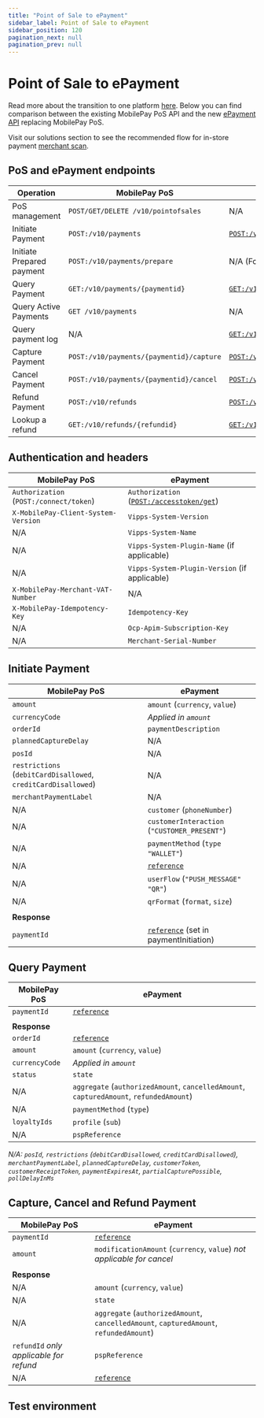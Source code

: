 ```yaml
---
title: "Point of Sale to ePayment"
sidebar_label: Point of Sale to ePayment
sidebar_position: 120
pagination_next: null
pagination_prev: null
---
```



# Point of Sale to ePayment

Read more about the transition to one platform [here](https://developer.mobilepay.dk/docs/pos/transition-to-one-platform). Below you can find comparison between the existing MobilePay PoS API and the new [ePayment API](/docs/APIs/epayment-api) replacing MobilePay PoS. 

Visit our solutions section to see the recommended flow for in-store payment [merchant scan](/docs/vipps-solutions/in-store/).

## PoS and ePayment endpoints

| Operation                 | MobilePay PoS                            | ePayment                                    |
|---------------------------|------------------------------------------|---------------------------------------------|
| PoS management            | `POST/GET/DELETE /v10/pointofsales`      | N/A                                         |
| Initiate Payment          | `POST:/v10/payments`                     | [`POST:/v1/payments`](https://developer.vippsmobilepay.com/api/epayment#tag/CreatePayment/operation/createPayment)                         |
| Initiate Prepared payment | `POST:/v10/payments/prepare`             | N/A (For loyalty, see [solutions](https://developer.vippsmobilepay.com/docs/vipps-solutions/loyalty-in-pos))     |
| Query Payment             | `GET:/v10/payments/{paymentid}`          | [`GET:/v1/payments/{reference}`](https://developer.vippsmobilepay.com/api/epayment#tag/QueryPayments/operation/getPayment)              |
| Query Active Payments     | `GET /v10/payments`                      | N/A                                         |
| Query payment log         | N/A                                      | [`GET:/v1/payments/{reference}/events`](https://developer.vippsmobilepay.com/api/epayment#tag/QueryPayments/operation/getPaymentEventLog)       |
| Capture Payment           | `POST:/v10/payments/{paymentid}/capture` | [`POST:/v1/payments/{reference}/capture`](https://developer.vippsmobilepay.com/api/epayment#tag/AdjustPayments/operation/capturePayment)     |
| Cancel Payment            | `POST:/v10/payments/{paymentid}/cancel`  | [`POST:/v1/payments/{reference}/cancel`](https://developer.vippsmobilepay.com/api/epayment#tag/AdjustPayments/operation/cancelPayment)      |
| Refund Payment            | `POST:/v10/refunds`                       | [`POST:/v1/payments/{reference}/refund`](https://developer.vippsmobilepay.com/api/epayment#tag/AdjustPayments/operation/refundPayment)      |
| Lookup a refund           | `GET:/v10/refunds/{refundid}`            | [`GET:/v1/payments/{reference}`](https://developer.vippsmobilepay.com/api/epayment#tag/QueryPayments/operation/getPayment)              |

## Authentication and headers

| MobilePay PoS                           | ePayment                                        |
|-----------------------------------------|-------------------------------------------------|
| `Authorization` (`POST:/connect/token`) | `Authorization` ([`POST:/accesstoken/get`](https://developer.vippsmobilepay.com/api/access-token#tag/Authorization-Service/operation/fetchAuthorizationTokenUsingPost))       |
| `X-MobilePay-Client-System-Version`     | `Vipps-System-Version`                          |
| N/A                                     | `Vipps-System-Name`                             |
| N/A                                     | `Vipps-System-Plugin-Name` (if applicable)      |
| N/A                                     | `Vipps-System-Plugin-Version` (if applicable)   |
| `X-MobilePay-Merchant-VAT-Number`       | N/A                                             |
| `X-MobilePay-Idempotency-Key`           | `Idempotency-Key`                               |
| N/A                                     | `Ocp-Apim-Subscription-Key`                     |
| N/A                                     | `Merchant-Serial-Number`                        |

## Initiate Payment

| MobilePay PoS                                                  | ePayment                                       |
|----------------------------------------------------------------|------------------------------------------------|
| `amount`                                                       | `amount` (`currency`, `value`)                 |
| `currencyCode`                                                 | *Applied in `amount`*                          |
| `orderId`                                                      | `paymentDescription`                           |
| `plannedCaptureDelay`                                          | N/A                                            |
| `posId`                                                        | N/A                                            |
| `restrictions` (`debitCardDisallowed`, `creditCardDisallowed`) | N/A                                            |
| `merchantPaymentLabel`                                         | N/A                                            |
| N/A                                                            | `customer` (`phoneNumber`)                     |
| N/A                                                            | `customerInteraction` (`"CUSTOMER_PRESENT"`)   |
| N/A                                                            | `paymentMethod` (`type` `"WALLET"`)            |
| N/A                                                            | [`reference`](https://developer.vippsmobilepay.com/docs/vipps-developers/common-topics/orderid)                                    |
| N/A                                                            | `userFlow` (`"PUSH_MESSAGE"` `"QR"`)           |
| N/A                                                            | `qrFormat` (`format`, `size`)                  |
|                                                                |                                                |
| **Response**                                                   |                                                |
| `paymentId`                                                    | [`reference`](https://developer.vippsmobilepay.com/docs/vipps-developers/common-topics/orderid) (set in paymentInitiation)         |

## Query Payment

| MobilePay PoS   | ePayment                                                                                |
|-----------------|-----------------------------------------------------------------------------------------|
| `paymentId`     | [`reference`](https://developer.vippsmobilepay.com/docs/vipps-developers/common-topics/orderid)                                                                             |
|                 |                                                                                         |
| **Response**    |                                                                                         |
| `orderId`       | [`reference`](https://developer.vippsmobilepay.com/docs/vipps-developers/common-topics/orderid)                                                                             |
| `amount`        | `amount` (`currency`, `value`)                                                          |
| `currencyCode`  | *Applied in `amount`*                                                                   |
| `status`        | `state`                                                                                  |
| N/A             | `aggregate` (`authorizedAmount`, `cancelledAmount`, `capturedAmount`, `refundedAmount`) |
| N/A             | `paymentMethod` (`type`)                                                                |
| `loyaltyIds`    | `profile` (`sub`)                                                                       |
| N/A             | `pspReference`                                                                          |

*N/A: `posId`, `restrictions` (`debitCardDisallowed`, `creditCardDisallowed`), `merchantPaymentLabel`, `plannedCaptureDelay`, `customerToken`, `customerReceiptToken`, `paymentExpiresAt`, `partialCapturePossible`, `pollDelayInMs`*

## Capture, Cancel and Refund Payment

| MobilePay PoS                           | ePayment                                                                                |
|-----------------------------------------|-----------------------------------------------------------------------------------------|
| `paymentId`                             | [`reference`](https://developer.vippsmobilepay.com/docs/vipps-developers/common-topics/orderid)                                                                             |
| `amount`                                | `modificationAmount` (`currency`, `value`) *not applicable for cancel*                  |
|                                         |                                                                                         |
| **Response**                            |                                                                                         |
| N/A                                     | `amount` (`currency`, `value`)                                                          |
| N/A                                     | `state`                                                                                 |
| N/A                                     | `aggregate` (`authorizedAmount`, `cancelledAmount`, `capturedAmount`, `refundedAmount`) |
| `refundId` *only applicable for refund* | `pspReference`                                                                          |
| N/A                                     | [`reference`](https://developer.vippsmobilepay.com/docs/vipps-developers/common-topics/orderid)                                                                             |

## Test environment
<MT />
